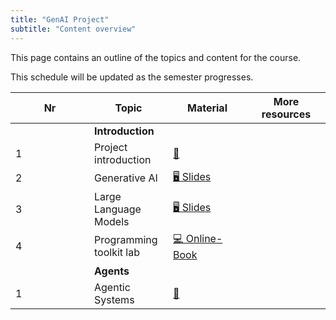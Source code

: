 ```yaml
---
title: "GenAI Project"
subtitle: "Content overview"
---
```


This page contains an outline of the topics and content for the course.

:::{.callout-note}
This schedule will be updated as the semester progresses.
:::

|	Nr	|	Topic 	|	Material	|	More resources	|	
|	---	|	---	|	---	|	---	|	
|		|	**Introduction** 	|		|		|	
|	1	|	Project introduction	|	[📑](https://docs.google.com/presentation/d/1_8gaysH0zhJ5HK4VG989ONsF5uSb99HKvTbhCn1fCew/edit?usp=sharing)	|		|	
|	2	|	Generative AI	|	[🖥️ Slides](https://kirenz.github.io/slides/genai/genai)	|		|	
|	3	|	Large Language Models	|	[🖥️ Slides](https://kirenz.github.io/slides/llm/llm)	|		|	
|	4	|	Programming toolkit lab	|	[💻 Online-Book](https://kirenz.github.io/toolkit-de/)	|		|	
|		|	**Agents** 	|		|		|	
|	1	|	Agentic Systems	|	[📑](https://kirenz.github.io/agents/agents-systems#/title-slide)	|		|	


<!-- 
|		|	**Use Case Definition** (3.11.23)	|		|		|	
|	5	|	Data Science Lifecycle Overview	|	[📑](https://docs.google.com/presentation/d/1LR0LmvKFycE3MIjfDEp6L_bGdJtCOe60rFycWIYayBI/export/pdf)	|		|	
|	6	|	Use case identification	|	[📑](https://docs.google.com/presentation/d/1RT7IhYgLgNJ8RiT28sMr8Mfyk5y_e-rfYg3jRsPKGEA/export/pdf)	|		|	
|	7	|	Value Creation Optimization 	|	[📑](https://drive.google.com/file/d/1ivNrca-sRmefay4t3_FVLDH3Mn-p5CgF/view?usp=drive_link)	|		|	
|		|	**Prompt Engineering** (8.11.23)	|		|		|	
|	8	|	Prompt Engineering	|	[💻 Lab](https://kirenz.github.io/lab-prompt)	|	[📖](https://www.deeplearning.ai/short-courses/chatgpt-prompt-engineering-for-developers/)	|	
|	9	|	Building a Chat System	|	[💻 Lab](https://kirenz.github.io/lab-chat-system)	|	[📖](https://www.deeplearning.ai/short-courses/building-systems-with-chatgpt/)	|	
|		|	**LangChain** (10.11.23)	|		|		|	
|	10	|	LangChain Basics	|	[💻 Lab](https://kirenz.github.io/lab-langchain-basics)	|	[📖](https://www.deeplearning.ai/short-courses/langchain-for-llm-application-development/)	|	
|	11	|	LangChain RAG	|	[💻 Lab](https://kirenz.github.io/lab-langchain-rag)	|	[📖](https://www.deeplearning.ai/short-courses/langchain-chat-with-your-data/)	|	
|	12	|	Functions, Tools and Agents with LangChain	|	[💻 Lab](https://kirenz.github.io/lab-langchain-functions/)	|	[📖](https://www.deeplearning.ai/short-courses/functions-tools-agents-langchain/)	|	
|		|	**Semantic Kernel** (15.11.23)	|		|		|	
|	13	|	Microsoft Semantic Kernel	|	[💻 Lab](https://kirenz.github.io/lab-semantic-kernel)	|	[📖](https://www.deeplearning.ai/short-courses/microsoft-semantic-kernel/)	|	
|		|	**HuggingFace** (15.11.23)	|		|		|	
|	14	|	HuggingFace 	|	[💻 Lab](https://kirenz.github.io/lab-huggingface)	|		|	
|		|	**Dashboards** (22.11.23)	|		|		|	
|	15	|	Build Apps with Gradio	|	[💻 Lab](https://kirenz.github.io/lab-llm-gradio)	|	[📖](https://www.deeplearning.ai/short-courses/building-generative-ai-applications-with-gradio/)	|	
|	16	|	Build Apps with Streamlit	|	[💻 Lab](https://github.com/kirenz/streamlit-app)	|		|	
|	17	|	State of Streamlit LLM Apps 2023	|	[Apps](https://state-of-llm.streamlit.app/)	|		|	
|		|	**Assistants API & GPTs**	|		|		|	
|	18	|	First steps with Assistants API	|	[💻 Lab](https://kirenz.github.io/lab-assistants-api/)	|		|	 -->